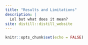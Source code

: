 ```yaml
---
title: "Results and Limitations"
description: |
  Lol but what does it mean?
site: distill::distill_website
---
```


```r
knitr::opts_chunk$set(echo = FALSE)
```

